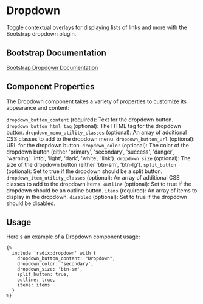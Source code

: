# Dropdown

Toggle contextual overlays for displaying lists of links and more with the Bootstrap dropdown plugin.

## Bootstrap Documentation

[Bootstrap Dropdown Documentation](https://getbootstrap.com/docs/5.0/components/dropdowns/)

## Component Properties

The Dropdown component takes a variety of properties to customize its appearance and content:

`dropdown_button_content` (required): Text for the dropdown button.
`dropdown_button_html_tag` (optional): The HTML tag for the dropdown button.
`dropdown_menu_utility_classes` (optional): An array of additional CSS classes to add to the dropdown menu.
`dropdown_button_url` (optional): URL for the dropdown button.
`dropdown_color` (optional): The color of the dropdown button (either 'primary', 'secondary', 'success', 'danger', 'warning', 'info', 'light', 'dark', 'white', 'link').
`dropdown_size` (optional): The size of the dropdown button (either 'btn-sm', 'btn-lg').
`split_button` (optional): Set to true if the dropdown should be a split button.
`dropdown_item_utility_classes` (optional): An array of additional CSS classes to add to the dropdown items.
`outline` (optional): Set to true if the dropdown should be an outline button.
`items` (required): An array of items to display in the dropdown.
`disabled` (optional): Set to true if the dropdown should be disabled.

## Usage

Here's an example of a Dropdown component usage:

```twig
{%
  include 'radix:dropdown' with {
    dropdown_button_content: "Dropdown",
    dropdown_color: 'secondary',
    dropdown_size: 'btn-sm',
    split_button: true,
    outline: true,
    items: items
  }
%}
```
